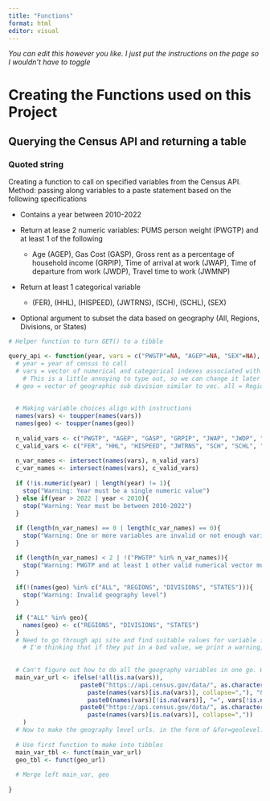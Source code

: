 ```yaml
---
title: "Functions"
format: html
editor: visual
---
```


*You can edit this however you like. I just put the instructions on the page so I wouldn't have to toggle*

# Creating the Functions used on this Project

## Querying the Census API and returning a table

### Quoted string

Creating a function to call on specified variables from the Census API. Method: passing along variables to a paste statement based on the following specifications

-   Contains a year between 2010-2022

-   Return at lease 2 numeric variables: PUMS person weight (PWGTP) and at least 1 of the following

    -   Age (AGEP), Gas Cost (GASP), Gross rent as a percentage of household income (GRPIP), Time of arrival at work (JWAP), Time of departure from work (JWDP), Travel time to work (JWMNP)

-   Return at least 1 categorical variable

    -   (FER), (HHL), (HISPEED), (JWTRNS), (SCH), (SCHL), (SEX)

-   Optional argument to subset the data based on geography (All, Regions, Divisions, or States)

```r
# Helper function to turn GET() to a tibble
```

```r
query_api <- function(year, vars = c("PWGTP"=NA, "AGEP"=NA, "SEX"=NA), geo = c("ALL"=NA)){
  # year = year of census to call
  # vars = vector of numerical and categorical indexes associated with their names
    # This is a little annoying to type out, so we can change it later
  # geo = vector of geographic sub division similar to vec. all = Regions, Divisions, and States
  
  
  # Making variable choices align with instructions
  names(vars) <- toupper(names(vars))
  names(geo) <- toupper(names(geo))
  
  n_valid_vars <- c("PWGTP", "AGEP", "GASP", "GRPIP", "JWAP", "JWDP", "JWMNP")
  c_valid_vars <- c("FER", "HHL", "HISPEED", "JWTRNS", "SCH", "SCHL", "SEX")
  
  n_var_names <- intersect(names(vars), n_valid_vars)
  c_var_names <- intersect(names(vars), c_valid_vars)
  
  if (!is.numeric(year) | length(year) != 1){
    stop("Warning: Year must be a single numeric value")
  } else if(year > 2022 | year < 2010){
    stop("Warning: Year must be between 2010-2022")
  }
  
  if (length(n_var_names) == 0 | length(c_var_names) == 0){
    stop("Warning: One or more variables are invalid or not enough variables as argument")
  } 

  if (length(n_var_names) < 2 | !("PWGTP" %in% n_var_names)){
    stop("Warning: PWGTP and at least 1 other valid numerical vector must be an argument")
  }
  
  if(!(names(geo) %in% c("ALL", "REGIONS", "DIVISIONS", "STATES"))){
    stop("Warning: Invalid geography level")
  }
  
  if ("ALL" %in% geo){
    names(geo) <- c("REGIONS", "DIVISIONS", "STATES")
  }
  # Need to go through api site and find suitable values for variable indexes and filter out bad values
    # I'm thinking that if they put in a bad value, we print a warning, but give them the variable without an index
  
  
  # Can't figure out how to do all the geography variables in one go. Will need to call multiple tables from the api and merge left with the "main variable tibble"
  main_var_url <- ifelse(!all(is.na(vars)), 
                    paste0("https://api.census.gov/data/", as.character(year), "/acs/acs1/pums?get=", 
                      paste(names(vars)[is.na(vars)], collapse=","), "&",
                      paste0(names(vars)[!is.na(vars)], "=", vars[!is.na(vars)], collapse="&")), 
                    paste0("https://api.census.gov/data/", as.character(year), "/acs/acs1/pums?get=", 
                      paste(names(vars)[is.na(vars)], collapse=","))
    )
  # Now to make the geography level urls. in the form of &for=geolevel:index
  
  # Use first function to make into tibbles
  main_var_tbl <- funct(main_var_url)
  geo_tbl <- funct(geo_url)
  
  # Merge left main_var, geo
  
}
```
